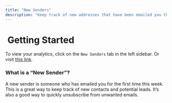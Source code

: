 ```yaml
---
title: "New Senders"
description: "Keep track of new addresses that have been emailed you this week."
---
```


[​](#getting-started)
Getting Started
===============

To view your analytics, click on the `New Senders` tab in the left sidebar. Or visit [this link](https://mailto.live/new-senders).

### ​&#xA;What is a “New Sender”?

A new sender is someone who has emailed you for the first time this week. This is a great way to keep track of new contacts and potential leads. It’s also a good way to quickly unsubscribe from unwanted emails.